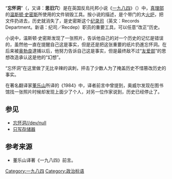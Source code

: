 {{unreferenced|time=2014-12-14T03:14:55+00:00}}
“'''忘怀洞'''”（{{lang-en|Memory hole}}，又译：'''思旧穴'''）是在英国反烏托邦小说《[[一九八四|一九八四]]》（{{lang|en|''Nineteen Eighty-Four''}}）中，[[真理部|真理部]]的[[温斯顿·史密斯|温斯顿·史密斯]]所使用的文件销毁工具。按小说的描述，是个带门的大[[火炉|火炉]]，把文件扔进去，历史就消失了，是史密斯这个[[纪录司|纪录司]]（英文：Records Department。新语：纪司／Recdep）职员的重要工具，可以任意“改正”历史。

小说中，温斯顿·史密斯发现了一张照片，告诉他自己的对一个历史的记忆是错误的，虽然他一直在提醒自己这是事实，但是还是把这张重要的纸片扔進忘怀洞。在后来被[[奥勃良|奥勃良]]逮捕以后，他努力告诉自己这是事实，但是最终敌不过“[[友爱部|友爱部]]”的思想改造承认这是他的“幻想”。

“忘怀洞”在这里做了无比辛辣的讽刺，抨击了少数人为了掩盖历史不惜篡改历史的事实。

在著名翻译家[[董乐山|董乐山]]所译的《1984》中，译者前言中曾提到，奥威尔发现在图书馆找一张照片时候却发现上面少了个人，对另一位作家说到，历史已经停止了。

== 参见 ==
*[[忘怀洞/dev/null|忘怀洞//dev/null]]
*[[只写存储器|只写存储器]]

==参考来源==
*董乐山译著《一九八四》前言。

{{一九八四}}

[[Category:一九八四|Category:一九八四]]
[[Category:政治标语|Category:政治标语]]